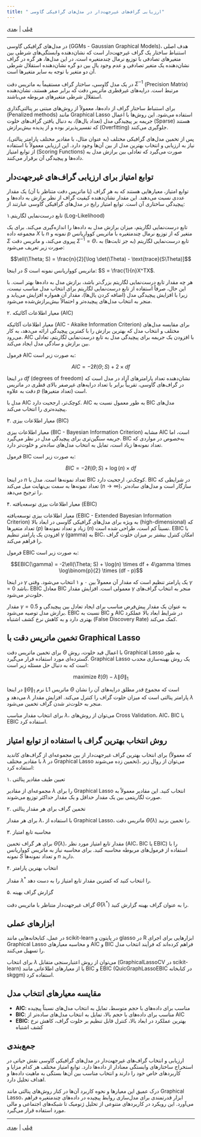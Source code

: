 ```yaml
---
title: " ارزیابی گراف‌های غیرجهت‌دار در مدل‌های گرافیکی گاوسی"
---
```

[قبلی](section2-1.qmd) | [بعدی](section2-3.qmd)

---


در مدل‌های گرافیکی گاوسی (GGMs - Gaussian Graphical Models)، هدف اصلی استنباط ساختار یک گراف غیرجهت‌دار است که نشان‌دهنده وابستگی‌های شرطی بین متغیرهای تصادفی با توزیع نرمال چندمتغیره است. در این مدل‌ها، هر گره در گراف نشان‌دهنده یک متغیر تصادفی و عدم وجود یال بین دو گره نشان‌دهنده استقلال شرطی آن دو متغیر با توجه به سایر متغیرها است.

در یک مدل گاوسی، ساختار گراف مستقیماً به ماتریس دقت $\Sigma^{-1}$ (Precision Matrix) مرتبط است. درایه‌های غیرقطری ماتریس دقت که برابر صفر هستند، نشان‌دهنده استقلال شرطی متغیرهای مربوطه می‌باشند.

برای استنباط ساختار گراف از داده‌ها، معمولاً از روش‌های مبتنی بر پنالتی‌گذاری (Penalized methods) مانند Graphical Lasso استفاده می‌شود. این روش‌ها با اعمال جریمه بر پیچیدگی مدل (تعداد یال‌ها)، به دنبال یافتن گراف‌های خلوت (Sparse) هستند که تفسیرپذیرتر بوده و از پدیده بیش‌برازش (Overfitting) جلوگیری می‌کنند.

پس از تخمین مدل‌های گرافیکی مختلف (به عنوان مثال، با مقادیر مختلف پارامتر پنالتی)، نیاز به ارزیابی و انتخاب بهترین مدل از بین آن‌ها وجود دارد. این ارزیابی معمولاً با استفاده از توابع امتیاز (Scoring Functions) صورت می‌گیرد که تعادلی بین برازش مدل به داده‌ها و پیچیدگی آن برقرار می‌کنند.

## توابع امتیاز برای ارزیابی گراف‌های غیرجهت‌دار

توابع امتیاز، معیارهایی هستند که به هر گراف (یا ماتریس دقت متناظر با آن) یک مقدار عددی نسبت می‌دهند. این مقدار نشان‌دهنده کیفیت گراف از نظر برازش به داده‌ها و پیچیدگی ساختاری آن است. توابع امتیاز رایج در مدل‌های گرافیکی گاوسی عبارتند از:

۱.تابع درست‌نمایی لگاریتم (Log-Likelihood)

تابع درست‌نمایی لگاریتم، میزان برازش مدل به داده‌ها را اندازه‌گیری می‌کند. برای یک مجموعه داده $X$ با $n$ نمونه و $p$ متغیر که از توزیع نرمال چندمتغیره با ماتریس کوواریانس $\Sigma$ پیروی می‌کند، و ماتریس دقت $\Sigma^{-1} = \Theta$، تابع درست‌نمایی لگاریتم (به جز ثابت‌ها) به صورت زیر تعریف می‌شود:

$$\ell(\Theta; S) = \frac{n}{2}[\log \det(\Theta) - \text{trace}(S\Theta)]$$

در اینجا $S$ ماتریس کوواریانس نمونه است: $S = \frac{1}{n}X^TX$.

هر چه مقدار تابع درست‌نمایی لگاریتم بزرگ‌تر باشد، برازش مدل به داده‌ها بهتر است. با این حال، صرفاً استفاده از تابع درست‌نمایی لگاریتم برای انتخاب مدل مناسب نیست، زیرا با افزایش پیچیدگی مدل (اضافه کردن یال‌ها)، مقدار آن همواره افزایش می‌یابد و منجر به انتخاب مدل‌های پیچیده‌تر و احتمالاً بیش‌برازش‌شده می‌شود.

 ۲. معیار اطلاعات آکائیکه (AIC)

معیار اطلاعات آکائیکه (AIC - Akaike Information Criterion) برای مقایسه مدل‌های مختلف و انتخاب مدل که بهترین برازش را با کمترین پیچیدگی ارائه می‌دهد، به کار می‌رود. AIC با افزودن یک جریمه برای پیچیدگی مدل به تابع درست‌نمایی لگاریتم، تعادلی بین برازش و سادگی مدل ایجاد می‌کند.

فرمول AIC به صورت زیر است:

$$AIC = -2\ell(\Theta; S) + 2 \times df$$

در اینجا $df$ (degrees of freedom) نشان‌دهنده تعداد پارامترهای آزاد در مدل است که در گراف‌های گاوسی، تقریباً برابر با تعداد درایه‌های غیرصفر بالای قطری در ماتریس دقت به علاوه $p$ (تعداد متغیرها) است.

مدل با AIC کوچک‌تر، ارجحیت دارد. AIC به طور معمول نسبت به BIC مدل‌های پیچیده‌تری را انتخاب می‌کند.

 ۳. معیار اطلاعات بیزی (BIC)

معیار اطلاعات بیزی (BIC - Bayesian Information Criterion) مشابه AIC است، اما جریمه سنگین‌تری برای پیچیدگی مدل در نظر می‌گیرد. BIC به‌خصوص در مواردی که تعداد نمونه‌ها زیاد است، تمایل به انتخاب مدل‌های ساده‌تر و خلوت‌تر دارد.

فرمول BIC به صورت زیر است:

$$BIC = -2\ell(\Theta; S) + \log(n) \times df$$

در اینجا $n$ تعداد نمونه‌ها است. مدل با BIC کوچک‌تر، ارجحیت دارد. BIC در شرایطی که تعداد نمونه‌ها به سمت بی‌نهایت میل می‌کند $(n \to \infty)$، سازگار است و مدل‌های ساده‌تر را ترجیح می‌دهد.

 ۴. معیار اطلاعات بیزی توسعه‌یافته (EBIC)

معیار اطلاعات بیزی توسعه‌یافته (EBIC - Extended Bayesian Information Criterion) به ویژه برای مدل‌های گرافیکی گاوسی در ابعاد بالا (high-dimensional) که تعداد متغیرها $(p)$ زیاد و تعداد نمونه‌ها $(n)$ نسبتاً کم است، طراحی شده است. EBIC با افزودن یک پارامتر تنظیم $\gamma$ (gamma) به BIC، امکان کنترل بیشتر بر میزان خلوت گراف را فراهم می‌کند.

فرمول EBIC به صورت زیر است:

$$EBIC(\gamma) = -2\ell(\Theta; S) + \log(n) \times df + 4\gamma \times \log\binom{p}{2} \times (df - p)$$

در اینجا $\gamma$ یک پارامتر تنظیم است که مقدار آن معمولاً بین ۰ و ۱ انتخاب می‌شود. وقتی $\gamma = 0$ باشد، EBIC معادل BIC معمولی است. افزایش مقدار $\gamma$ منجر به انتخاب گراف‌های خلوت‌تر می‌شود.

مقدار $\gamma = 0.5$ به عنوان یک مقدار پیش‌فرض مناسب برای ایجاد تعادل بین پیچیدگی و برازش مدل توصیه می‌شود. EBIC نسبت به BIC و AIC در شرایط ابعاد بالا عملکرد بهتری دارد و به کاهش نرخ کشف اشتباه (False Discovery Rate) کمک می‌کند.

## تخمین ماتریس دقت با Graphical Lasso

برای تخمین ماتریس دقت $\Theta$ با اعمال قید خلوت، روش Graphical Lasso به طور گسترده‌ای مورد استفاده قرار می‌گیرد. Graphical Lasso یک روش بهینه‌سازی محدب است که به دنبال حل مسئله زیر است:

$$\text{maximize } \ell(\Theta) - \lambda\|\Theta\|_1$$

در اینجا $\|\Theta\|_1$ نرم L1 ماتریس $\Theta$ است که مجموع قدر مطلق درایه‌های آن را نشان می‌دهد و $\lambda$ پارامتر پنالتی است که میزان خلوت گراف را کنترل می‌کند. افزایش مقدار $\lambda$ منجر به خلوت‌تر شدن گراف تخمین می‌شود.

برای انتخاب مقدار مناسب $\lambda$، می‌توان از روش‌های Cross Validation، AIC، BIC یا EBIC استفاده کرد.

## روش انتخاب بهترین گراف با استفاده از توابع امتیاز

برای انتخاب بهترین گراف غیرجهت‌دار از بین مجموعه‌ای از گراف‌های کاندید (که معمولاً با مقادیر مختلف $\lambda$ در Graphical Lasso تخمین زده می‌شوند)، می‌توان از روال زیر استفاده کرد:

۱. تعیین طیف مقادیر پنالتی

مجموعه‌ای از مقادیر $\lambda$ را برای Graphical Lasso انتخاب کنید. این مقادیر معمولاً به صورت لگاریتمی بین یک مقدار حداقل و یک مقدار حداکثر توزیع می‌شوند.

۲. تخمین گراف برای هر مقدار پنالتی

برای هر مقدار $\lambda$، با استفاده از Graphical Lasso، ماتریس دقت $\hat{\Theta}(\lambda)$ را تخمین بزنید.

۳. محاسبه تابع امتیاز

برای هر گراف تخمین $\hat{\Theta}(\lambda)$، مقدار تابع امتیاز مورد نظر (AIC، BIC یا EBIC) را با استفاده از فرمول‌های مربوطه محاسبه کنید. برای محاسبه نیاز به ماتریس کوواریانس نمونه $S$ و تعداد نمونه‌ها $n$ دارید.

۴. انتخاب بهترین پارامتر

مقدار $\lambda^*$ را انتخاب کنید که کمترین مقدار تابع امتیاز را به دست دهد.

۵. گزارش گراف بهینه

گراف غیرجهت‌دار متناظر با ماتریس دقت $\hat{\Theta}(\lambda^*)$ را به عنوان گراف بهینه گزارش کنید.

## ابزارهای عملی

در عمل، کتابخانه‌هایی مانند scikit-learn در پایتون و glasso در R ابزارهایی برای اجرای Graphical Lasso و محاسبه معیارهای AIC و BIC فراهم کرده‌اند که فرآیند انتخاب مدل را تسهیل می‌کنند.

برای انتخاب $\lambda$ می‌توان از روش اعتبارسنجی متقابل (GraphicalLassoCV در scikit-learn) یا از معیارهای اطلاعاتی مانند BIC و EBIC (QuicGraphLassoEBIC در کتابخانه skggm) استفاده کرد.

## مقایسه معیارهای انتخاب مدل

- **AIC**: مناسب برای داده‌های با حجم متوسط، تمایل به انتخاب مدل‌های نسبتاً پیچیده
- **BIC**: مناسب برای داده‌های با حجم بالا، تمایل به انتخاب مدل‌های ساده‌تر از AIC
- **EBIC**: بهترین عملکرد در ابعاد بالا، کنترل قابل تنظیم بر خلوت گراف، کاهش نرخ کشف اشتباه

## جمع‌بندی

ارزیابی و انتخاب گراف‌های غیرجهت‌دار در مدل‌های گرافیکی گاوسی نقش حیاتی در استخراج ساختارهای وابستگی معنادار از داده‌ها دارد. توابع امتیاز مختلف هر کدام مزایا و کاربردهای خاص خود را دارند و انتخاب مناسب بین آن‌ها بستگی به ماهیت داده‌ها و اهداف تحلیل دارد.

درک عمیق این معیارها و نحوه کاربرد آن‌ها در کنار روش‌های پنالتی مانند Graphical Lasso، ابزار قدرتمندی برای مدل‌سازی روابط پیچیده در داده‌های چندمتغیره فراهم می‌آورد. این رویکرد در کاربردهای متنوعی از تحلیل ژنومیک تا شبکه‌های اجتماعی و مالی مورد استفاده قرار می‌گیرد.

---

[قبلی](section2-1.qmd) | [بعدی](section2-3.qmd)
